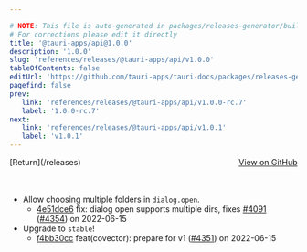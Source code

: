 ```yaml
---

# NOTE: This file is auto-generated in packages/releases-generator/build.ts
# For corrections please edit it directly
title: '@tauri-apps/api@1.0.0'
description: '1.0.0'
slug: 'references/releases/@tauri-apps/api/v1.0.0'
tableOfContents: false
editUrl: 'https://github.com/tauri-apps/tauri-docs/packages/releases-generator/build.ts'
pagefind: false
prev:
   link: 'references/releases/@tauri-apps/api/v1.0.0-rc.7'
   label: '1.0.0-rc.7'
next:
   link: 'references/releases/@tauri-apps/api/v1.0.1'
   label: 'v1.0.1'
---
```


			

<ReleaseSidebar slug="references/releases/@tauri-apps/api"  packageName="@tauri-apps/api" />

<div style="margin-bottom:3rem; display: flex; justify-content: space-between; align-items: center"><span>[Return](/releases)</span><span><a href="https://github.com/tauri-apps/tauri/releases/tag/@tauri-apps/api-v1.0.0">View on GitHub</a></span></div>

- Allow choosing multiple folders in `dialog.open`.
  - [4e51dce6](https://www.github.com/tauri-apps/tauri/commit/4e51dce6ca21c7664de779bc78a04be1051371f7) fix: dialog open supports multiple dirs, fixes [#4091](https://www.github.com/tauri-apps/tauri/pull/4091) ([#4354](https://www.github.com/tauri-apps/tauri/pull/4354)) on 2022-06-15
- Upgrade to `stable`!
  - [f4bb30cc](https://www.github.com/tauri-apps/tauri/commit/f4bb30cc73d6ba9b9ef19ef004dc5e8e6bb901d3) feat(covector): prepare for v1 ([#4351](https://www.github.com/tauri-apps/tauri/pull/4351)) on 2022-06-15

